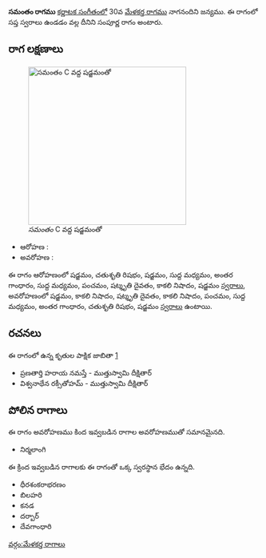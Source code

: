 {{Infobox ragam
	| name          	= సమంతం
	| synonym	    	= 
	| mela          	= 
	| chakra        	= 
	| janaka        	= 
	| type          	= సంపూర్ణ
	| arohanam      	= {{svaraC|S|R2|S|M1|G3|M1|P|D3|N3|S'}} 
	| avarohanam    	= {{svaraC|S'|N3|D3|N3|P|M1|G3|R2|S}}
	| jeeva         	=
	| chhaya        	=
	| nyasa         	=
	| vishesha      	= 
	| equivalent  		= 
}}
{{కర్ణాటక సంగీత రాగాలు}}
'''సమంతం రాగము''' [[కర్ణాటక సంగీతం]]లో 30వ [[మేళకర్త రాగము]] నాగనందిని జన్యము.  ఈ రాగంలో సప్త స్వరాలు ఉండడం వల్ల దీనిని సంపూర్ణ రాగం అంటారు.


==రాగ లక్షణాలు==
[[Image:samantam_kb2wiki.png|thumb|right|316px|''సమంతం'' C వద్ద షడ్జమంతో]]

* ఆరోహణ : {{svaraC|S|R2|S|M1|G3|M1|P|D3|N3|S'}} 
* అవరోహణ : {{svaraC|S'|N3|D3|N3|P|M1|G3|R2|S}}

ఈ రాగం ఆరోహణంలో షడ్జమం, చతుశృతి రిషభం, షడ్జమం, సుద్ద మధ్యమం, అంతర గాంధారం, సుద్ద మధ్యమం, పంచమం, షట్శృతి దైవతం, కాకలి  నిషాదం, షడ్జమం [[స్వరాలు]], అవరోహణంలో షడ్జమం, కాకలి  నిషాదం, షట్శృతి దైవతం, కాకలి  నిషాదం, పంచమం, సుద్ద మధ్యమం, అంతర గాంధారం, చతుశృతి రిషభం, షడ్జమం [[స్వరాలు]] ఉంటాయి.

==రచనలు==
ఈ రాగంలో ఉన్న కృతుల పాక్షిక జాబితా [https://github.com/ssrihari/ragavardhini/blob/master/ragas/kritis.psv]
* ప్రణతార్తి హరాయ నమస్తే - ముత్తుస్వామి దీక్షితార్
* విశ్వనాథేన రక్సీతోహమ్ - ముత్తుస్వామి దీక్షితార్




==పోలిన రాగాలు==
ఈ రాగం అవరోహణము కింద ఇవ్వబడిన రాగాల అవరోహణముతో సమానమైనది.
* నిర్మలాంగి

ఈ క్రింద ఇవ్వబడిన రాగాలకు ఈ రాగంతో ఒక్క స్వరస్థాన భేదం ఉన్నది.
* ధీరశంకరాభరణం
* బిలహరి
* కనడ
* దర్బార్
* దేవగాంధారి



[[వర్గం:మేళకర్త రాగాలు]]